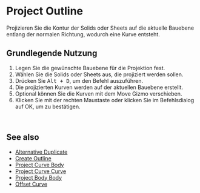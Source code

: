 
# Project Outline

<Reference shortcut="Alt + D" command="Project Outline" button="" />

Projizieren Sie die Kontur der Solids oder Sheets auf die aktuelle Bauebene entlang der normalen Richtung, wodurch eine Kurve entsteht.

## Grundlegende Nutzung

1. Legen Sie die gewünschte Bauebene für die Projektion fest.
2. Wählen Sie die Solids oder Sheets aus, die projiziert werden sollen.
3. Drücken Sie <kbd>Alt + D</kbd>, um den Befehl auszuführen.
4. Die projizierten Kurven werden auf der aktuellen Bauebene erstellt.
5. Optional können Sie die Kurven mit dem Move Gizmo verschieben.
6. Klicken Sie mit der rechten Maustaste oder klicken Sie im Befehlsdialog auf OK, um zu bestätigen.
<br/>
<VideoPlayer fileName="project-outline"/>

## See also
- [Alternative Duplicate](./alternative-duplicate)
- [Create Outline](./create-outline)
- [Project Curve Body](./project-curve-body)
- [Project Curve Curve](./project-curve-curve)
- [Project Body Body](./project-body-body)
- [Offset Curve](./offset-curve)